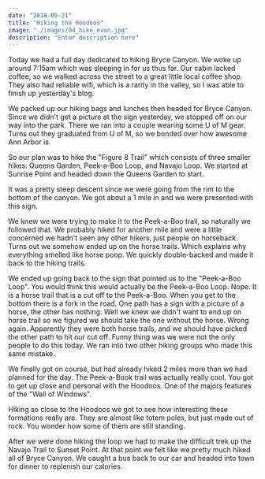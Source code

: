 ```yaml
---
date: "2018-09-21"
title: "Hiking the Hoodoos"
image: "./images/04_hike_evan.jpg"
description: "Enter description here"
---
```




Today we had a full day dedicated to hiking Bryce Canyon. We woke up around 7:15am which was sleeping in for us thus far. Our cabin lacked coffee, so we walked across the street to a great little local coffee shop. They also had reliable wifi, which is a rarity in the valley, so I was able to finish up yesterday's blog.

<InlineImage imageName="16_coffee.jpg"/>

We packed up our hiking bags and lunches then headed for Bryce Canyon. Since we didn't get a picture at the sign yesterday, we stopped off on our way into the park. There we ran into a couple wearing some U of M gear. Turns out they graduated from U of M, so we bonded over how awesome Ann Arbor is.

<InlineImage imageName="01_sign.jpg"/>

So our plan was to hike the "Figure 8 Trail" which consists of three smaller hikes: Queens Garden, Peek-a-Boo Loop, and Navajo Loop. We started at Sunrise Point and headed down the Queens Garden to start.

<InlineImage imageName="14_map.jpg"/>

It was a pretty steep descent since we were going from the rim to the bottom of the canyon. We got about a 1 mile in and we were presented with this sign.

<InlineImage imageName="18_bad_sign.jpg"/>

We knew we were trying to make it to the Peek-a-Boo trail, so naturally we followed that. We probably hiked for another mile and were a little concerned we hadn't seen any other hikers, just people on horseback. Turns out we somehow ended up on the horse trails. Which explains why everything smelled like horse poop. We quickly double-backed and made it back to the hiking trails.

We ended up going back to the sign that pointed us to the "Peek-a-Boo Loop". You would think this would actually be the Peek-a-Boo Loop. Nope. It is a horse trail that is a cut off to the Peek-a-Boo. When you get to the bottom there is a fork in the road. One path has a sign with a picture of a horse, the other has nothing. Well we knew we didn't want to end up on horse trail so we figured we should take the one without the horse. Wrong again. Apparently they were both horse trails, and we should have picked the other path to hit our cut off. Funny thing was we were not the only people to do this today. We ran into two other hiking groups who made this same mistake.

We finally got on course, but had already hiked 2 miles more than we had planned for the day. The Peek-a-Book trail was actually really cool. You got to get up close and personal with the Hoodoos. One of the majors features of the "Wall of Windows".

<InlineImage imageName="17_pano.jpg"/>

<Youtube videoUrl="https://www.youtube.com/embed/o2qZBkN8i40"/>

Hiking so close to the Hoodoos we got to see how interesting these formations really are. They are almost like totem poles, but just made out of rock. You wonder how some of them are still standing.

<ImageTrifecta topImageName="04_hike_evan.jpg" bottomImageName="04_perched.jpg" portraitImageName="03_perched.jpg"/>

After we were done hiking the loop we had to make the difficult trek up the Navajo Trail to Sunset Point. At that point we felt like we pretty much hiked all of Bryce Canyon. We caught a bus back to our car and headed into town for dinner to replenish our calories.